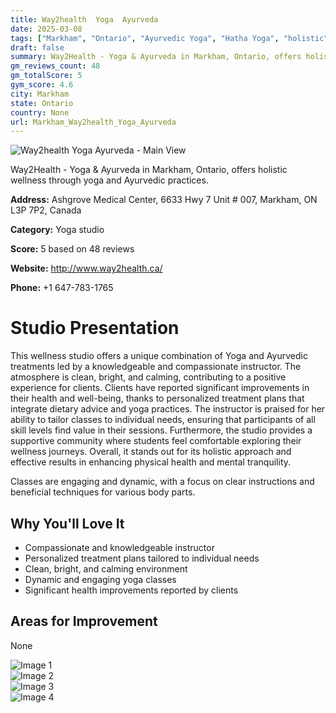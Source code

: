 ```yaml
---
title: Way2health  Yoga  Ayurveda
date: 2025-03-08
tags: ["Markham", "Ontario", "Ayurvedic Yoga", "Hatha Yoga", "holistic", "wellness", "Markham"]  
draft: false
summary: Way2Health - Yoga & Ayurveda in Markham, Ontario, offers holistic wellness through yoga and Ayurvedic practices.
gm_reviews_count: 48
gm_totalScore: 5
gym_score: 4.6
city: Markham
state: Ontario
country: None
url: Markham_Way2health_Yoga_Ayurveda
---
```


<div className="aspect-[16/9] relative my-8">
  <img 
    src="https://lh5.googleusercontent.com/p/AF1QipOrrMq0to9nPx655gCJD4MI48gWnnb2_xaFUoZ1=w1920-h1080-k-no"
    alt="Way2health  Yoga  Ayurveda - Main View"
    className="object-cover absolute inset-0 w-full h-full rounded-lg"
  />
</div>

Way2Health - Yoga & Ayurveda in Markham, Ontario, offers holistic wellness through yoga and Ayurvedic practices.

**Address:** Ashgrove Medical Center, 6633 Hwy 7 Unit # 007, Markham, ON L3P 7P2, Canada

**Category:** Yoga studio

**Score:** 5 based on 48 reviews

**Website:** http://www.way2health.ca/

**Phone:** +1 647-783-1765

# Studio Presentation

This wellness studio offers a unique combination of Yoga and Ayurvedic treatments led by a knowledgeable and compassionate instructor. The atmosphere is clean, bright, and calming, contributing to a positive experience for clients. Clients have reported significant improvements in their health and well-being, thanks to personalized treatment plans that integrate dietary advice and yoga practices. The instructor is praised for her ability to tailor classes to individual needs, ensuring that participants of all skill levels find value in their sessions. Furthermore, the studio provides a supportive community where students feel comfortable exploring their wellness journeys. Overall, it stands out for its holistic approach and effective results in enhancing physical health and mental tranquility.

Classes are engaging and dynamic, with a focus on clear instructions and beneficial techniques for various body parts.

## Why You'll Love It

- Compassionate and knowledgeable instructor
- Personalized treatment plans tailored to individual needs
- Clean, bright, and calming environment
- Dynamic and engaging yoga classes
- Significant health improvements reported by clients

## Areas for Improvement

None

<div className="grid grid-cols-1 xl:grid-cols-2 gap-4 my-8">
<div className="aspect-[4/3] relative"><img src="https://lh5.googleusercontent.com/p/AF1QipO9lHhv1quluKsrYZ9vjWaziggaCgKWFzjr_ZVB=w1920-h1080-k-no" alt="Image 1" className="object-cover absolute inset-0 w-full h-full rounded-lg" /></div>
<div className="aspect-[4/3] relative"><img src="https://lh5.googleusercontent.com/p/AF1QipOtqJ8YtxTXcn4GtdtI6SJXyKvNI6vK4SDlp7f8=w1920-h1080-k-no" alt="Image 2" className="object-cover absolute inset-0 w-full h-full rounded-lg" /></div>
<div className="aspect-[4/3] relative"><img src="https://lh5.googleusercontent.com/p/AF1QipMJwKKg4r1o5J_OAWa_wuG3fvQ9NUHgns4-H_CA=w1920-h1080-k-no" alt="Image 3" className="object-cover absolute inset-0 w-full h-full rounded-lg" /></div>
<div className="aspect-[4/3] relative"><img src="https://lh5.googleusercontent.com/p/AF1QipOAeEFz8fJw2fuHnd_qFGyNP8CVoUHCcAWfBKDx=w1920-h1080-k-no" alt="Image 4" className="object-cover absolute inset-0 w-full h-full rounded-lg" /></div>
</div>